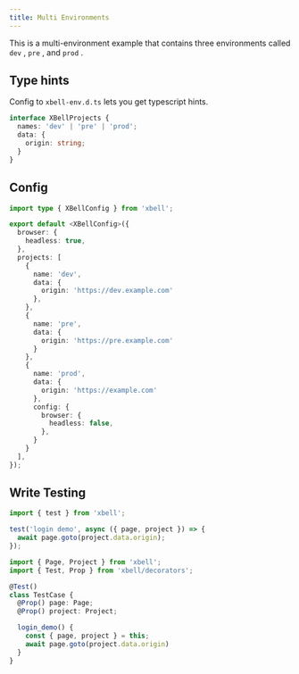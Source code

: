 ```yaml
---
title: Multi Environments
---
```



This is a multi-environment example that contains three environments called `dev` , `pre` , and `prod` .

## Type hints
Config to `xbell-env.d.ts` lets you get typescript hints.
```typescript title="xbell-env.d.ts"
interface XBellProjects {
  names: 'dev' | 'pre' | 'prod';
  data: {
    origin: string;
  }
}
```


## Config
```typescript title="xbell.config.ts"
import type { XBellConfig } from 'xbell';

export default <XBellConfig>({
  browser: {
    headless: true,
  },
  projects: [
    {
      name: 'dev',
      data: {
        origin: 'https://dev.example.com'
      },
    },
    {
      name: 'pre',
      data: {
        origin: 'https://pre.example.com'
      }
    },
    {
      name: 'prod',
      data: {
        origin: 'https://example.com'
      },
      config: {
        browser: {
          headless: false,
        },
      }
    }
  ],
});
```

## Write Testing
<Tabs>
  <TabItem value="standard" label="standard">

  ```typescript title="demo.test.ts"
  import { test } from 'xbell';

  test('login demo', async ({ page, project }) => {
    await page.goto(project.data.origin);
  });
  ```

  </TabItem>

  <TabItem value="classic" label="classic">

  ```typescript title="demo.test.ts"
  import { Page, Project } from 'xbell';
  import { Test, Prop } from 'xbell/decorators';

  @Test()
  class TestCase {
    @Prop() page: Page;
    @Prop() project: Project;

    login_demo() {
      const { page, project } = this;
      await page.goto(project.data.origin)
    }
  }
  ```

  </TabItem>
</Tabs>
